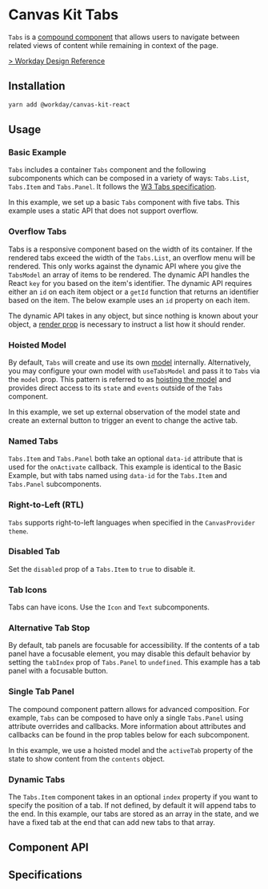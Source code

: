 
<Meta of={TabsStories} />

# Canvas Kit Tabs

`Tabs` is a [compound component](/getting-started/for-developers/resources/compound-components/)
that allows users to navigate between related views of content while remaining in context of the
page.

[> Workday Design Reference](https://design.workday.com/components/navigation/tabs)

## Installation

```sh
yarn add @workday/canvas-kit-react
```

## Usage

### Basic Example

`Tabs` includes a container `Tabs` component and the following subcomponents which can be composed
in a variety of ways: `Tabs.List`, `Tabs.Item` and `Tabs.Panel`. It follows the
[W3 Tabs specification](https://www.w3.org/WAI/ARIA/apg/patterns/tabs/).

In this example, we set up a basic `Tabs` component with five tabs. This example uses a static API
that does not support overflow.

<ExampleCodeBlock code={Basic} />

### Overflow Tabs

Tabs is a responsive component based on the width of its container. If the rendered tabs exceed the
width of the `Tabs.List`, an overflow menu will be rendered. This only works against the dynamic API
where you give the `TabsModel` an array of items to be rendered. The dynamic API handles the React
`key` for you based on the item's identifier. The dynamic API requires either an `id` on each item
object or a `getId` function that returns an identifier based on the item. The below example uses an
`id` property on each item.

The dynamic API takes in any object, but since nothing is known about your object, a
[render prop](https://reactjs.org/docs/render-props.html) is necessary to instruct a list how it
should render.

<ExampleCodeBlock code={OverflowTabs} />

### Hoisted Model

By default, `Tabs` will create and use its own [model](#model) internally. Alternatively, you may
configure your own model with `useTabsModel` and pass it to `Tabs` via the `model` prop. This
pattern is referred to as
[hoisting the model](/getting-started/for-developers/resources/compound-components/#configuring-a-model)
and provides direct access to its `state` and `events` outside of the `Tabs` component.

In this example, we set up external observation of the model state and create an external button to
trigger an event to change the active tab.

<ExampleCodeBlock code={HoistedModel} />

### Named Tabs

`Tabs.Item` and `Tabs.Panel` both take an optional `data-id` attribute that is used for the
`onActivate` callback. This example is identical to the Basic Example, but with tabs named using
`data-id` for the `Tabs.Item` and `Tabs.Panel` subcomponents.

<ExampleCodeBlock code={NamedTabs} />

### Right-to-Left (RTL)

`Tabs` supports right-to-left languages when specified in the `CanvasProvider` `theme`.

<ExampleCodeBlock code={RightToLeft} />

### Disabled Tab

Set the `disabled` prop of a `Tabs.Item` to `true` to disable it.

<ExampleCodeBlock code={DisabledTab} />

### Tab Icons

Tabs can have icons. Use the `Icon` and `Text` subcomponents.

<ExampleCodeBlock code={Icons} />

### Alternative Tab Stop

By default, tab panels are focusable for accessibility. If the contents of a tab panel have a
focusable element, you may disable this default behavior by setting the `tabIndex` prop of
`Tabs.Panel` to `undefined`. This example has a tab panel with a focusable button.

<ExampleCodeBlock code={AlternativeTabStop} />

### Single Tab Panel

The compound component pattern allows for advanced composition. For example, `Tabs` can be composed
to have only a single `Tabs.Panel` using attribute overrides and callbacks. More information about
attributes and callbacks can be found in the prop tables below for each subcomponent.

In this example, we use a hoisted model and the `activeTab` property of the state to show content
from the `contents` object.

<ExampleCodeBlock code={SinglePanel} />

### Dynamic Tabs

The `Tabs.Item` component takes in an optional `index` property if you want to specify the position
of a tab. If not defined, by default it will append tabs to the end. In this example, our tabs are
stored as an array in the state, and we have a fixed tab at the end that can add new tabs to that
array.

<ExampleCodeBlock code={DynamicTabs} />

## Component API

<SymbolDoc name="Tabs" fileName="/react/" />

## Specifications

<Specifications file="Tabs.spec.ts" name="Tabs" />

